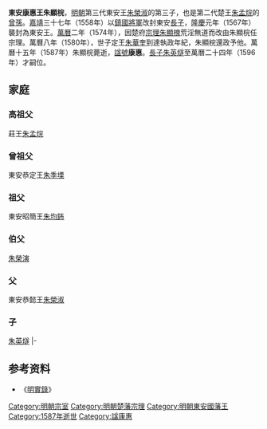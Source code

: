 '''東安康惠王朱顯梡'''{{BD|？||1587年|catIdx=Z}}，[[明朝|明朝]]第三代東安王[[朱榮淑|朱榮淑]]的第三子，也是第二代楚王[[朱孟烷|朱孟烷]]的[[曾孫|曾孫]]。[[嘉靖|嘉靖]]三十七年（1558年）以[[鎮國將軍|鎮國將軍]]改封東安[[長子|長子]]，[[隆庆_(明朝)|隆慶]]元年（1567年）襲封為東安王。[[萬曆|萬曆]]二年（1574年），因楚府[[宗理|宗理]][[朱顯槐|朱顯槐]]荒淫無道而改由朱顯梡任宗理。萬曆八年（1580年），世子定王[[朱華奎|朱華奎]]到達執政年紀，朱顯梡還政予他。萬曆十五年（1587年）朱顯梡薨逝，[[諡號|諡號]]'''康惠'''。[[長子|長子]][[朱英燧|朱英燧]]至萬曆二十四年（1596年）才嗣位。
== 家庭 ==
=== 高祖父 ===
莊王[[朱孟烷|朱孟烷]]
=== 曾祖父 ===
東安恭定王[[朱季塛|朱季塛]]
=== 祖父===
東安昭簡王[[朱均鈽|朱均鈽]]
=== 伯父 ===
[[朱榮演|朱榮演]]
=== 父 ===
東安恭懿王[[朱榮淑|朱榮淑]]
=== 子 ===
[[朱英燧|朱英燧]]
{{s-start}}
{{s-before|父恭懿王[[朱榮淑|朱榮淑]]|}}
{{s-ttl|title=[[明朝藩王列表_(楚王系)#東安國|明東安國國王]]|years=1567年－1587年}}
{{s-after|子[[朱英燧|朱英燧]]}}
|-
{{s-before|族兄弟[[朱顯槐|朱顯槐]]}}
{{s-ttl|title=[[明朝藩王列表_(楚王系)|明楚國宗理]]|years=1574年－1580年}}
{{s-after|族孫定王[[朱華奎|朱華奎]]|楚國國王}}
{{end}}

==参考资料==
*《[[明實錄|明實錄]]》

[[Category:明朝宗室|Category:明朝宗室]]
[[Category:明朝楚藩宗理|Category:明朝楚藩宗理]]
[[Category:明朝東安國藩王|Category:明朝東安國藩王]]
[[Category:1587年逝世|Category:1587年逝世]]
[[Category:諡康惠|Category:諡康惠]]
